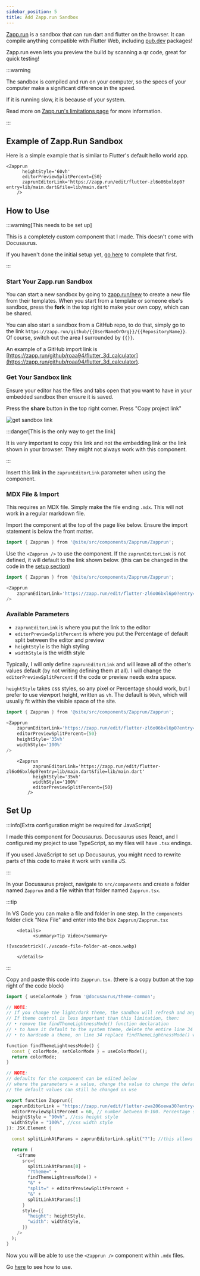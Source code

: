 ```yaml
---
sidebar_position: 5
title: Add Zapp.run Sandbox 
---
```


[Zapp.run](https://zapp.run) is a sandbox that can run dart and flutter on the browser. It can compile anything compatible with Flutter Web, including [pub.dev](https://pub.dev) packages!

Zapp.run even lets you preview the build by scanning a qr code, great for quick testing!

:::warning

The sandbox is compiled and run on your computer, so the specs of your computer make a significant difference in the speed.

If it is running slow, it is because of your system.

Read more on [Zapp.run's limitations page](https://docs.zapp.run/running-and-saving#limiations) for more information.

:::

## Example of Zapp.Run Sandbox
Here is a simple example that is similar to Flutter's default hello world app.

    <Zapprun
          heightStyle='60vh'
          editorPreviewSplitPercent={50}
          zaprunEditorLink='https://zapp.run/edit/flutter-zl6o06bxl6p0?entry=lib/main.dart&file=lib/main.dart'
        />


## How to Use 

:::warning[This needs to be set up]

This is a completely custom component that I made. This doesn't come with Docusaurus.

If you haven't done the initial setup yet, [go here](#set-up) to complete that first.

:::

### Start Your Zapp.run Sandbox

You can start a new sandbox by going to [zapp.run/new](https://zapp.run/new) to create a new file from their templates. When you start from a template or someone else's sandbox, press the **fork** in the top right to make your own copy, which can be shared.

You can also start a sandbox from a GitHub repo, to do that, simply go to the link `https://zapp.run/github/{{UserNameOrOrg}}/{{RepositoryName}}`. Of course, switch out the area I surrounded by `{{}}`. 

An example of a GitHub import link is [https://zapp.run/github/roaa94/flutter_3d_calculator](https://zapp.run/github/roaa94/flutter_3d_calculator).

### Get Your Sandbox link

Ensure your editor has the files and tabs open that you want to have in your embedded sandbox then ensure it is saved.

Press the **share** button in the top right corner. Press "Copy project link"

![get sandbox link](./get-sandbox-link.webp)

:::danger[This is the only way to get the link]

It is very important to copy this link and not the embedding link or the link shown in your browser. They might not always work with this component.

:::

Insert this link in the `zaprunEditorLink` parameter when using the component.

### MDX File & Import
This requires an MDX file. Simply make the file ending `.mdx`. This will not work in a regular markdown file.

Import the component at the top of the page like below. Ensure the import statement is below the front matter.

```dart title="example-doc.mdx"
import { Zapprun } from '@site/src/components/Zapprun/Zapprun';
```

Use the `<Zapprun />` to use the component.
If the `zaprunEditorLink` is not defined, it will default to the link shown below. (this can be changed in the code in the [setup section](#set-up))

```dart title="example-doc.mdx"
import { Zapprun } from '@site/src/components/Zapprun/Zapprun';

<Zapprun
    zaprunEditorLink='https://zapp.run/edit/flutter-zl6o06bxl6p0?entry=lib/main.dart&file=lib/main.dart'
/>
```

### Available Parameters
- `zaprunEditorLink` is where you put the link to the editor
- `editorPreviewSplitPercent` is where you put the Percentage of default split between the editor and preview
- `heightStyle` is the high styling
- `widthStyle` is the width style

Typically, I will only define `zaprunEditorLink` and will leave all of the other\'s values default (by not writing defining them at all). I will change the `editorPreviewSplitPercent` if the code or preview needs extra space.

`heightStyle` takes css styles, so any pixel or Percentage should work, but I prefer to use viewport height, written as `vh`. The default is `90vh`, which will usually fit within the visible space of the site.

```dart title="example-doc.mdx"
import { Zapprun } from '@site/src/components/Zapprun/Zapprun';

<Zapprun
    zaprunEditorLink='https://zapp.run/edit/flutter-zl6o06bxl6p0?entry=lib/main.dart&file=lib/main.dart'
    editorPreviewSplitPercent={50}
    heightStyle='35vh'
    widthStyle='100%'
/>
```

        <Zapprun
              zaprunEditorLink='https://zapp.run/edit/flutter-zl6o06bxl6p0?entry=lib/main.dart&file=lib/main.dart'
              heightStyle='35vh'
              widthStyle='100%'
              editorPreviewSplitPercent={50}
            />


## Set Up 

:::info[Extra configuration might be required for JavaScript]

I made this component for Docusaurus. Docusaurus uses React, and I configured my project to use TypeScript, so my files will have `.tsx` endings. 

If you used JavaScript to set up Docusaurus, you might need to rewrite parts of this code to make it work with vanilla JS.

:::

In your Docusaurus project, navigate to `src/components` and create a folder named `Zapprun` and a file within that folder named `Zapprun.tsx`.

:::tip

In VS Code you can make a file and folder in one step. In the `components` folder click "New File" and enter into the box `Zapprun/Zapprun.tsx`

        <details>
              <summary>Tip Video</summary>

    ![vscodetrick](./vscode-file-folder-at-once.webp)

        </details>

:::

Copy and paste this code into `Zapprun.tsx`. (there is a copy button at the top right of the code block)

```dart showLineNumbers title="Zapprun.tsx"
import { useColorMode } from '@docusaurus/theme-common';

// NOTE:
// If you change the light/dark theme, the sandbox will refresh and any edits will be lost
// If theme control is less important than this limitation, then:
// • remove the findThemeLightnessMode() function declaration 
// • to have it default to the system theme, delete the entire line 34
// • to hardcode a theme, on line 34 replace findThemeLightnessMode() with "theme=light"

function findThemeLightnessMode() {
  const { colorMode, setColorMode } = useColorMode();
  return colorMode;
}

// NOTE:
// defaults for the component can be edited below
// where the parameters = a value, change the value to change the default. 
// the default values can still be changed on use

export function Zapprun({
  zaprunEditorLink = "https://zapp.run/edit/flutter-zwa206oewa30?entry=lib/main.dart&file=lib/main.dart",
  editorPreviewSplitPercent = 60, // number between 0-100. Percentage split
  heightStyle = "90vh", //css height style
  widthStyle = "100%", //css width style
}): JSX.Element {

  const splitLinkAtParams = zaprunEditorLink.split("?"); //this allows us to insert the theme param first, as it doesnt work at the end of the url

  return (
    <iframe
      src={
        splitLinkAtParams[0] +
        "?theme=" +
        findThemeLightnessMode() +
        "&" +
        "split=" + editorPreviewSplitPercent +
        "&" +
        splitLinkAtParams[1]
      }
      style={{
        "height": heightStyle,
        "width": widthStyle,
      }}
    />
  );
}
```

Now you will be able to use the `<Zapprun />` component within `.mdx` files. 

Go [here](#how-to-use) to see how to use.


